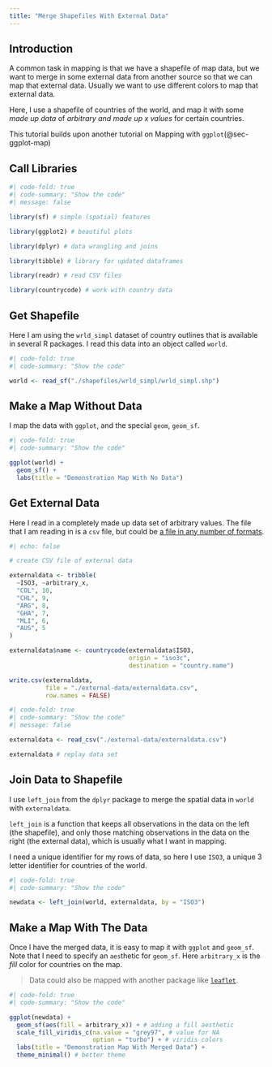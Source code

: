 ```yaml
---
title: "Merge Shapefiles With External Data"
---
```


## Introduction

A common task in mapping is that we have a shapefile of map data, but we want to merge in some external data from another source so that we can map that external data. Usually we want to use different colors to map that external data.

Here, I use a shapefile of countries of the world, and map it with some *made up data* of *arbitrary and made up x values* for certain countries.

This tutorial builds upon another tutorial on Mapping with `ggplot`(@sec-ggplot-map)

## Call Libraries

```r
#| code-fold: true
#| code-summary: "Show the code"
#| message: false

library(sf) # simple (spatial) features

library(ggplot2) # beautiful plots

library(dplyr) # data wrangling and joins

library(tibble) # library for updated dataframes

library(readr) # read CSV files

library(countrycode) # work with country data

```

## Get Shapefile

Here I am using the `wrld_simpl` dataset of country outlines that is available in several R packages. I read this data into an object called `world`.

```r
#| code-fold: true
#| code-summary: "Show the code"

world <- read_sf("./shapefiles/wrld_simpl/wrld_simpl.shp")

```

## Make a Map Without Data

I map the data with `ggplot`, and the special `geom`, `geom_sf`.

```r
#| code-fold: true
#| code-summary: "Show the code"

ggplot(world) + 
  geom_sf() +
  labs(title = "Demonstration Map With No Data")

```

## Get External Data

Here I read in a completely made up data set of arbitrary values. The file that I am reading in is a `csv` file, but could be [a file in any number of formats](https://agrogan1.github.io/myposts/you-have-to-get-your-data-from-somewhere.html).

```r
#| echo: false

# create CSV file of external data

externaldata <- tribble(
  ~ISO3, ~arbitrary_x,
  "COL", 10,
  "CHL", 9,
  "ARG", 8,
  "GHA", 7,
  "MLI", 6,
  "AUS", 5
)

externaldata$name <- countrycode(externaldata$ISO3, 
                                 origin = "iso3c", 
                                 destination = "country.name")

write.csv(externaldata, 
          file = "./external-data/externaldata.csv",
          row.names = FALSE)

```

```r
#| code-fold: true
#| code-summary: "Show the code"
#| message: false

externaldata <- read_csv("./external-data/externaldata.csv")

externaldata # replay data set

```

## Join Data to Shapefile

I use `left_join` from the `dplyr` package to merge the spatial data in `world` with `externaldata`. 

`left_join` is a function that keeps all observations in the data on the left (the shapefile), and only those matching observations in the data on the right (the external data), which is usually what I want in mapping.

I need a unique identifier for my rows of data, so here I use `ISO3`, a unique 3 letter identifier for countries of the world.
 
```r
#| code-fold: true
#| code-summary: "Show the code"

newdata <- left_join(world, externaldata, by = "ISO3")

```

## Make a Map With The Data

Once I have the merged data, it is easy to map it with `ggplot` and `geom_sf`. Note that I need to specify an `aes`thetic for `geom_sf`. Here `arbitrary_x` is the *fill* color for countries on the map.

> Data could also be mapped with another package like [`leaflet`](../leaflet/leaflet-map-demo).

```r
#| code-fold: true
#| code-summary: "Show the code"

ggplot(newdata) +
  geom_sf(aes(fill = arbitrary_x)) + # adding a fill aesthetic
  scale_fill_viridis_c(na.value = "grey97", # value for NA
                       option = "turbo") + # viridis colors
  labs(title = "Demonstration Map With Merged Data") +
  theme_minimal() # better theme

```



